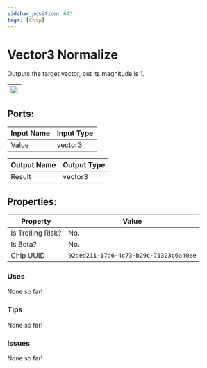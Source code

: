 ```yaml
---
sidebar_position: 643
tags: [Chip]
---
```


# Vector3 Normalize


Outputs the target vector, but its magnitude is 1.

| ![](https://images-ext-2.discordapp.net/external/MPmIaQzlEPmgGWlgi-WxBBXt0Bjv_zWPkg1y1f_sy3s/https/www.recroomcircuits.com/image/circuit/absolute-value?width=206&height=108) |
|-----|

## Ports:

| Input Name | Input Type |
|-----------|-----------|
| Value | vector3 |

| Output Name | Output Type |
|-----------|-----------|
| Result | vector3 |

## Properties:

| Property  | Value |
|-------------------|-----------|
| Is Trolling Risk? | No. |
| Is Beta? | No. |
| Chip UUID | `92ded211-17d6-4c73-b29c-71323c6a40ee` |

### Uses

None so far!

### Tips

None so far!

### Issues

None so far!